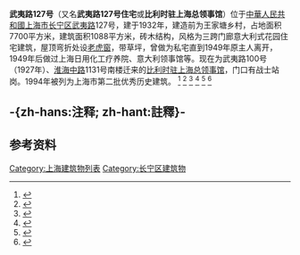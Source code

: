 '''武夷路{{NoteTag|武夷路原名“惇信路”（Tunsin Road），修筑于1925年}}127号'''（又名'''武夷路127号住宅'''或'''比利时驻上海总领事馆'''）位于[[中華人民共和國|中華人民共和國]][[上海市|上海市]][[长宁区|长宁区]][[武夷路|武夷路]]127号，建于1932年，建造前为王家塘乡村，占地面积7700平方米，建筑面积1088平方米，砖木结构，风格为三跨门廊意大利式花园住宅建筑，屋顶弯折处设[[老虎窗|老虎窗]]，带草坪，曾做为私宅直到1949年原主人离开，1949年后做过上海日用化工疗养院、意大利领事馆等。现在为武夷路100号（1927年）、[[淮海中路|淮海中路]]1131号南楼迁来的[[比利时驻上海总领事馆|比利时驻上海总领事馆]]，门口有战士站岗。1994年被列为上海市第二批优秀历史建筑。
<ref>{{cite web|url=http://city.eastday.com/gk/20170821/u1a13209086.html|title=长宁五大历史风貌街区 你都去过了吗-区域频道-东方网|website=city.eastday.com}}{{Dead link}}</ref>
<ref>{{cite web|url=https://xw.qq.com/cmsid/20181005A0YORD00|title=武夷路变身魔都新地标！逛吃逛玩，从一只老上海葱油饼开始|website=xw.qq.com}}</ref>
<ref>{{cite web|url=https://xw.qq.com/amphtml/20181024010684/SHC2018102401068400|title=上海武夷路127号的前世今生 比利时领事馆重归故地|website=xw.qq.com}}</ref>
<ref>{{cite web|url=http://www.sohu.com/a/197202685_391447|title=长宁这条小马路，每个门牌都藏着故事……|website=www.sohu.com}}</ref>
<ref>{{cite web|url=http://www.shcn.gov.cn/art/2019/6/17/art_5820_314454.html|title=上海长宁区门户网站 房管风采 比利时驻沪总领事馆|website=www.shcn.gov.cn|access-date=2020-09-18|archive-date=2020-04-15|archive-url=https://web.archive.org/web/20200415135245/http://www.shcn.gov.cn/art/2019/6/17/art_5820_314454.html|dead-url=no}}</ref>
<ref>{{Cite web |url=http://www.shtong.gov.cn/Newsite/node2/node71994/node71995/node72001/node72012/userobject1ai77371.html |title=存档副本 |access-date=2020-09-18 |archive-date=2016-03-26 |archive-url=https://web.archive.org/web/20160326002327/http://www.shtong.gov.cn/Newsite/node2/node71994/node71995/node72001/node72012/userobject1ai77371.html |dead-url=no }}</ref>

== -{zh-hans:注释; zh-hant:註釋}- ==
{{NoteFoot}}

==参考资料==
{{reflist}}

[[Category:上海建筑物列表|Category:上海建筑物列表]]
[[Category:长宁区建筑物|Category:长宁区建筑物]]